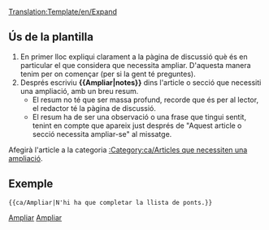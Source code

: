 <noinclude>[[Translation:Template/en/Expand]]</noinclude><noinclude></noinclude>{{ca/Metacaixa d'avís| tipus = informació
| imatge= en/Paper-plus.png
| text  = Aquest article o secció necessita '''[{{SERVER}}{{localurl:{{NAMESPACE}}:{{PAGENAME}}|action=edit}} ampliar-se]'''.<br/>{{{1|}}}
<div style="font-size: 80%">
* Podeu trobar més informació sobre què és necessari ampliar exactament a la pàgina de [[Talk:{{PAGENAME}}|discussió]] d'aquest article.
* Recorde utilitzar el [[ca/Wiki/Manual d'Estil|manual d'estil]]
* Lleve aquesta plantilla quan s'hagi ampliat l'article.</div>
}}<includeonly>{{{2|[[Category:ca/Articles que necessiten una ampliació]]}}}</includeonly><noinclude>

==Ús de la plantilla==
#En primer lloc expliqui clarament a la pàgina de discussió què és en particular el que considera que necessita ampliar. D'aquesta manera tenim per on començar (per si la gent té preguntes).
#Després escriviu '''<nowiki>{{</nowiki>Ampliar|notes<nowiki>}}</nowiki>''' dins l'article o secció que necessiti una ampliació, amb un breu resum.
#*El resum no té que ser massa profund, recorde que és per al lector, el redactor té la pàgina de discussió.
#*El resum ha de ser una observació o una frase que tingui sentit, tenint en compte que apareix just després de "Aquest article o secció necessita ampliar-se" al missatge.

Afegirà l'article a la categoria [[:Category:ca/Articles que necessiten una ampliació]].

==Exemple==
<pre>{{ca/Ampliar|N'hi ha que completar la llista de ponts.}}</pre>
{{ca/Ampliar|N'hi ha que completar la llista de ponts.|2=}}


[[Category:ca/Plantilles|Ampliar]][[Category:ca/Caixes de missatges|Ampliar]]</noinclude>